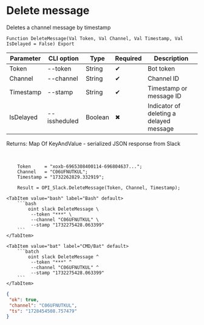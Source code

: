 ﻿---
sidebar_position: 4
---


# Delete message
 Deletes a channel message by timestamp



`Function DeleteMessage(Val Token, Val Channel, Val Timestamp, Val IsDelayed = False) Export`

  | Parameter | CLI option | Type | Required | Description |
  |-|-|-|-|-|
  | Token | --token | String | &#x2714; | Bot token |
  | Channel | --channel | String | &#x2714; | Channel ID |
  | Timestamp | --stamp | String | &#x2714; | Timestamp or message ID |
  | IsDelayed | --issheduled | Boolean | &#x2716; | Indicator of deleting a delayed message |

  
  Returns:  Map Of KeyAndValue - serialized JSON response from Slack

<br/>




```bsl title="1C:Enterprise/OneScript code example"
    Token     = "xoxb-6965308400114-696804637...";
    Channel   = "C06UFNUTKUL";
    Timestamp = "1732262829.332919";

    Result = OPI_Slack.DeleteMessage(Token, Channel, Timestamp);
```
 

 <Tabs>
  
    <TabItem value="bash" label="Bash" default>
        ```bash
            oint slack DeleteMessage \
             --token "***" \
             --channel "C06UFNUTKUL" \
             --stamp "1732275428.063399"
        ```
    </TabItem>
  
    <TabItem value="bat" label="CMD/Bat" default>
        ```batch
            oint slack DeleteMessage ^
             --token "***" ^
             --channel "C06UFNUTKUL" ^
             --stamp "1732275428.063399"
        ```
    </TabItem>
</Tabs>


```json title="Result"
{
 "ok": true,
 "channel": "C06UFNUTKUL",
 "ts": "1728454508.757479"
}
```
